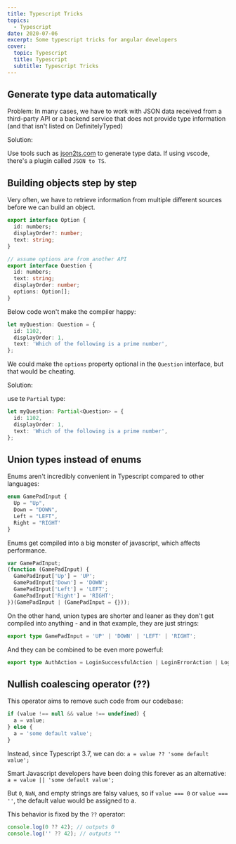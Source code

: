 ```yaml
---
title: Typescript Tricks
topics:
  - Typescript
date: 2020-07-06
excerpt: Some typescript tricks for angular developers
cover:
  topic: Typescript
  title: Typescript
  subtitle: Typescript Tricks
---
```


## Generate type data automatically

Problem: In many cases, we have to work with JSON data received from a third-party API or a backend service that does
not provide type information (and that isn't listed on DefinitelyTyped)

Solution:

Use tools such as [json2ts.com](http://json2ts.com) to generate type data. If using vscode, there's a plugin called
`JSON to TS`.

## Building objects step by step

Very often, we have to retrieve information from multiple different sources before we can build an object.

```ts
export interface Option {
  id: numbers;
  displayOrder?: number;
  text: string;
}

// assume options are from another API
export interface Question {
  id: numbers;
  text: string;
  displayOrder: number;
  options: Option[];
}
```

Below code won't make the compiler happy:

```ts
let myQuestion: Question = {
  id: 1102,
  displayOrder: 1,
  text: 'Which of the following is a prime number',
};
```

We could make the `options` property optional in the `Question` interface, but that would be cheating.

Solution:

use te `Partial` type:

```ts
let myQuestion: Partial<Question> = {
  id: 1102,
  displayOrder: 1,
  text: 'Which of the following is a prime number',
};
```

## Union types instead of enums

Enums aren't incredibly convenient in Typescript compared to other languages:

```ts
enum GamePadInput {
  Up = "Up",
  Down = "DOWN",
  Left = "LEFT",
  Right = "RIGHT'
}
```

Enums get compiled into a big monster of javascript, which affects performance.

```js
var GamePadInput;
(function (GamePadInput) {
  GamePadInput['Up'] = 'UP';
  GamePadInput['Down'] = 'DOWN';
  GamePadInput['Left'] = 'LEFT';
  GamePadInput['Right'] = 'RIGHT';
})(GamePadInput | (GamePadInput = {}));
```

On the other hand, union types are shorter and leaner as they don't get compiled into anything - and in that example,
they are just strings:

```ts
export type GamePadInput = 'UP' | 'DOWN' | 'LEFT' | 'RIGHT';
```

And they can be combined to be even more powerful:

```ts
export type AuthAction = LoginSuccessfulAction | LoginErrorAction | LogoutSuccessfulAction;
```

## Nullish coalescing operator (??)

This operator aims to remove such code from our codebase:

```ts
if (value !== null && value !== undefined) {
  a = value;
} else {
  a = 'some default value';
}
```

Instead, since Typescript 3.7, we can do: `a = value ?? 'some default value';`

Smart Javascript developers have been doing this forever as an alternative: `a = value || 'some default value';`

But `0`, `NaN`, and empty strings are falsy values, so if `value === 0` or `value === ''`, the default value would be
assigned to a.

This behavior is fixed by the `??` operator:

```ts
console.log(0 ?? 42); // outputs 0
console.log('' ?? 42); // outputs ""
```
